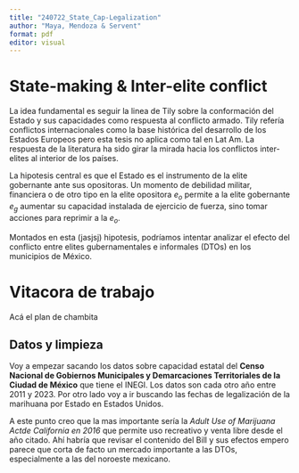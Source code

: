 ```yaml
---
title: "240722_State_Cap-Legalization"
author: "Maya, Mendoza & Servent"
format: pdf
editor: visual
---
```


# State-making & Inter-elite conflict

La idea fundamental es seguir la linea de Tily sobre la conformación del Estado y sus capacidades como respuesta al conflicto armado. Tily refería conflictos internacionales como la base histórica del desarrollo de los Estados Europeos pero esta tesis no aplica como tal en Lat Am. La respuesta de la literatura ha sido girar la mirada hacia los conflictos inter-elites al interior de los países.

La hipotesis central es que el Estado es el instrumento de la elite gobernante ante sus opositoras. Un momento de debilidad militar, financiera o de otro tipo en la elite opositora $e_o$ permite a la elite gobernante $e_g$ aumentar su capacidad instalada de ejercicio de fuerza, sino tomar acciones para reprimir a la $e_o$.

Montados en esta (jasjsj) hipotesis, podríamos intentar analizar el efecto del conflicto entre elites gubernamentales e informales (DTOs) en los municipios de México.

# Vitacora de trabajo

Acá el plan de chambita

## Datos y limpieza

Voy a empezar sacando los datos sobre capacidad estatal del **Censo Nacional de Gobiernos Municipales y Demarcaciones Territoriales de la Ciudad de México** que tiene el INEGI. Los datos son cada otro año entre 2011 y 2023. Por otro lado voy a ir buscando las fechas de legalización de la marihuana por Estado en Estados Unidos.

A este punto creo que la mas importante sería la _Adult Use of Marijuana Actde California en 2016_ que permite uso recreativo y venta libre desde el año citado. Ahí habría que revisar el contenido del Bill y sus efectos empero parece que corta de facto un mercado importante a las DTOs, especialmente a las del noroeste mexicano.
